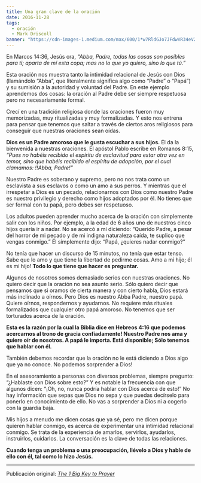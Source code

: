 ```yaml
---
title: Una gran clave de la oración
date: 2016-11-28
tags:
  - oración
  - Mark Driscoll
banner: "https://cdn-images-1.medium.com/max/600/1*w7RldGJo7JFdwVR34eV2Rg.png"
---
```


En Marcos 14:36, Jesús ora, _“Abba, Padre, todas las cosas son posibles para ti; aparta de mí esta copa; mas no lo que yo quiero, sino lo que tú.”_

Esta oración nos muestra tanto la intimidad relacional de Jesús con Dios (llamándolo “Abba”, que literalmente significa algo como “Padre” o “Papá”) y su sumisión a la autoridad y voluntad del Padre. En este ejemplo aprendemos dos cosas: la oración al Padre debe ser siempre respetuosa pero no necesariamente formal.

Crecí en una tradición religiosa donde las oraciones fueron muy memorizadas, muy ritualizadas y muy formalizadas. Y esto nos entrena para pensar que tenemos que saltar a través de ciertos aros religiosos para conseguir que nuestras oraciones sean oídas.

**Dios es un Padre amoroso que le gusta escuchar a sus hijos.** Él da la bienvenida a nuestras oraciones. El apóstol Pablo escribe en Romanos 8:15, _“Pues no habéis recibido el espíritu de esclavitud para estar otra vez en temor, sino que habéis recibido el espíritu de adopción, por el cual clamamos: !!Abba, Padre!”_

Nuestro Padre es soberano y supremo, pero no nos trata como un esclavista a sus esclavos o como un amo a sus perros. Y mientras que el irrespetar a Dios es un pecado, relacionarnos con Dios como nuestro Padre es nuestro privilegio y derecho como hijos adoptados por él. No tienes que ser formal con tu papá, pero debes ser respetuoso.

Los adultos pueden aprender mucho acerca de la oración con simplemente salir con los niños. Por ejemplo, a la edad de 6 años uno de nuestros cinco hijos quería ir a nadar. No se acercó a mí diciendo: “Querido Padre, a pesar del horror de mi pecado y de mi indigna naturaleza caída, te suplico que vengas conmigo.” Él simplemente dijo: “Papá, ¿quieres nadar conmigo?”

No tenía que hacer un discurso de 15 minutos, no tenía que estar tenso. Sabe que lo amo y que tiene la libertad de pedirme cosas. Amo a mi hijo; él es mi hijo! **Todo lo que tiene que hacer es preguntar.**

Algunos de nosotros somos demasiado serios con nuestras oraciones. No quiero decir que la oración no sea asunto serio. Sólo quiero decir que pensamos que si oramos de cierta manera y con cierto habla, Dios estará más inclinado a oírnos. Pero Dios es nuestro Abba Padre, nuestro papá. Quiere oírnos, respondernos y ayudarnos. No requiere más rituales formalizados que cualquier otro papá amoroso. No tenemos que ser torturados acerca de la oración.

**Esta es la razón por la cual la Biblia dice en Hebreos 4:16 que podemos acercarnos al trono de gracia confiadamente! Nuestro Padre nos ama y quiere oír de nosotros. A papá le importa. Está disponible; Sólo tenemos que hablar con él.**

También debemos recordar que la oración no le está diciendo a Dios algo que ya no conoce. No podemos sorprender a Dios!

En el asesoramiento a personas con diversos problemas, siempre pregunto: “¿Hablaste con Dios sobre esto?” Y es notable la frecuencia con que algunos dicen: “¡Oh, no, nunca podría hablar con Dios acerca de esto!” No hay información que sepas que Dios no sepa y que puedas decírselo para ponerlo en conocimiento de ello. No vas a sorprender a Dios ni a cogerlo con la guardia baja.

Mis hijos a menudo me dicen cosas que ya sé, pero me dicen porque quieren hablar conmigo, es acerca de experimentar una intimidad relacional conmigo. Se trata de la experiencia de amarlos, servirlos, ayudarlos, instruirlos, cuidarlos. La conversación es la clave de todas las relaciones.

**Cuando tenga un problema o una preocupación, llévelo a Dios y hable de ello con él, tal como lo hizo Jesús.**

---

Publicación original: _[The 1 Big Key to Prayer](http://markdriscoll.org/the-1-big-key-to-prayer/)_
